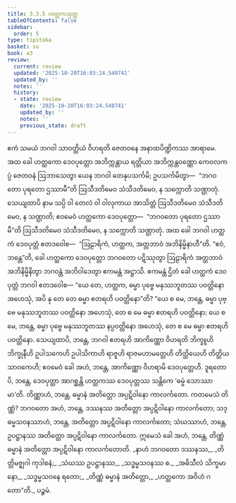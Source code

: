 ```yaml
---
title: 3.3.5 ဟတ္ထကသုတ္တ
tableOfContents: false
sidebar:
  order: 5
type: tipitaka
basket: su
book: a3
review:
  current: review
  updated: '2025-10-20T16:03:24.540741'
  updated_by: ''
  notes: ''
  history:
  - state: review
    date: '2025-10-20T16:03:24.540741'
    updated_by: ''
    notes: ''
    previous_state: draft
---
```



<DynamicBreadcrumb />


<ReviewStatus review={frontmatter.review} showDetails={true} />

<HypothesisAnnotation frontmatter={frontmatter} />

<Division number="128" book="a3" e="ch" v="15" p="282">

<Paragraph number="982" book="a3">
ဧကံ သမယံ ဘဂဝါ သာဝတ္ထိယံ ဝိဟရတိ ဇေတဝနေ အနာထပိဏ္ဍိကဿ အာရာမေ. အထ ခေါ ဟတ္ထကော ဒေဝပုတ္တော အဘိက္ကန္တာယ ရတ္တိယာ အဘိက္ကန္တဝဏ္ဏော ကေဝလကပ္ပံ ဇေတဝနံ ဩဘာသေတွာ ယေန ဘဂဝါ တေနုပသင်္ကမိ; ဥပသင်္ကမိတွာ—  “ဘဂဝတော ပုရတော ဌဿာမီ”တိ ဩသီဒတိမေဝ သံသီဒတိမေဝ, န သက္ကောတိ သဏ္ဌာတုံ. သေယျထာပိ နာမ သပ္ပိ ဝါ တေလံ ဝါ ဝါလုကာယ အာသိတ္တံ ဩသီဒတိမေဝ သံသီဒတိမေဝ, န သဏ္ဌာတိ; ဧဝမေဝံ ဟတ္ထကော ဒေဝပုတ္တော—  “ဘဂဝတော ပုရတော ဌဿာမီ”တိ ဩသီဒတိမေဝ သံသီဒတိမေဝ, န သက္ကောတိ သဏ္ဌာတုံ.
</Paragraph>

<Paragraph number="983" book="a3">
အထ ခေါ ဘဂဝါ ဟတ္ထကံ ဒေဝပုတ္တံ ဧတဒဝေါစ—  “ဩဠာရိကံ, ဟတ္ထက, အတ္တဘာဝံ အဘိနိမ္မိနာဟီ”တိ. “ဧဝံ, ဘန္တေ”တိ, ခေါ ဟတ္ထကော ဒေဝပုတ္တော ဘဂဝတော ပဋိဿုတွာ ဩဠာရိကံ အတ္တဘာဝံ အဘိနိမ္မိနိတွာ ဘဂဝန္တံ အဘိဝါဒေတွာ ဧကမန္တံ အဋ္ဌာသိ. ဧကမန္တံ ဌိတံ ခေါ ဟတ္ထကံ ဒေဝပုတ္တံ ဘဂဝါ ဧတဒဝေါစ—
</Paragraph>

<Paragraph number="984" book="a3">
“ယေ တေ, ဟတ္ထက, ဓမ္မာ ပုဗ္ဗေ မနုဿဘူတဿ ပဝတ္တိနော အဟေသုံ, အပိ နု တေ တေ ဓမ္မာ ဧတရဟိ ပဝတ္တိနော”တိ? “ယေ စ မေ, ဘန္တေ, ဓမ္မာ ပုဗ္ဗေ မနုဿဘူတဿ ပဝတ္တိနော အဟေသုံ, တေ စ မေ ဓမ္မာ ဧတရဟိ ပဝတ္တိနော; ယေ စ မေ, ဘန္တေ, ဓမ္မာ ပုဗ္ဗေ မနုဿဘူတဿ နပ္ပဝတ္တိနော အဟေသုံ, တေ စ မေ ဓမ္မာ ဧတရဟိ ပဝတ္တိနော. သေယျထာပိ, ဘန္တေ, ဘဂဝါ ဧတရဟိ အာကိဏ္ဏော ဝိဟရတိ ဘိက္ခူဟိ ဘိက္ခုနီဟိ ဥပါသကေဟိ ဥပါသိကာဟိ ရာဇူဟိ ရာဇမဟာမတ္တေဟိ တိတ္ထိယေဟိ တိတ္ထိယသာဝကေဟိ; ဧဝမေဝံ ခေါ အဟံ, ဘန္တေ, အာကိဏ္ဏော ဝိဟရာမိ ဒေဝပုတ္တေဟိ. ဒူရတောပိ, ဘန္တေ, ဒေဝပုတ္တာ အာဂစ္ဆန္တိ ဟတ္ထကဿ ဒေဝပုတ္တဿ သန္တိကေ ‘ဓမ္မံ သောဿာမာ’တိ. တိဏ္ဏာဟံ, ဘန္တေ, ဓမ္မာနံ အတိတ္တော အပ္ပဋိဝါနော ကာလင်္ကတော. ကတမေသံ တိဏ္ဏံ? ဘဂဝတော အဟံ, ဘန္တေ, ဒဿနဿ အတိတ္တော အပ္ပဋိဝါနော ကာလင်္ကတော; သဒ္ဓမ္မသဝနဿာဟံ, ဘန္တေ, အတိတ္တော အပ္ပဋိဝါနော ကာလင်္ကတော; သံဃဿာဟံ, ဘန္တေ, ဥပဋ္ဌာနဿ အတိတ္တော အပ္ပဋိဝါနော ကာလင်္ကတော. ဣမေသံ ခေါ အဟံ, ဘန္တေ, တိဏ္ဏံ ဓမ္မာနံ အတိတ္တော အပ္ပဋိဝါနော ကာလင်္ကတောတိ.
</Paragraph>

<Paragraph number="985" type="verses" book="a3">
_နာဟံ ဘဂဝတော ဒဿနဿ,_  
_တိတ္တိမဇ္ဈဂါ ကုဒါစနံ;_  
_သံဃဿ ဥပဋ္ဌာနဿ,_  
_သဒ္ဓမ္မသဝနဿ စ._  

</Paragraph>

<Paragraph number="986" type="verses" book="a3">
_အဓိသီလံ သိက္ခမာနော,_  
_သဒ္ဓမ္မသဝနေ ရတော;_  
_တိဏ္ဏံ ဓမ္မာနံ အတိတ္တော,_  
_ဟတ္ထကော အဝိဟံ ဂတော”တိ._  


</Paragraph>
</Division>

<Paragraph number="987" type="center" book="a3">
ပဉ္စမံ.
</Paragraph>
